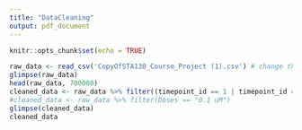 ```yaml
---
title: "DataCleaning"
output: pdf_document
---
```


```r
knitr::opts_chunk$set(echo = TRUE)
```


```r
raw_data <- read_csv('CopyOfSTA130_Course_Project (1).csv') # change the file name to your csv file name 
glimpse(raw_data)
head(raw_data, 700000)
cleaned_data <- raw_data %>% filter((timepoint_id == 1 | timepoint_id == 7) & Drugs == "Vem" & Doses == "0.1 uM")
#cleaned_data <- raw_data %>% filter(Doses == "0.1 uM")
glimpse(cleaned_data)
cleaned_data
```
